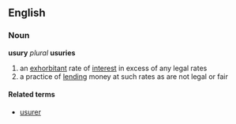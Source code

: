 ==English==
=== Noun ===
'''usury''' ''plural'' '''usuries'''

# an [[exhorbitant]] rate of [[interest]] in excess of any legal rates
# a practice of [[lend]]ing money at such rates as are not legal or fair

====Related terms====
*[[usurer]]